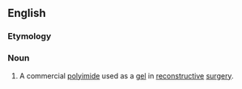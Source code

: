 ==English==

===Etymology===
{{prefix|en|poly|alkylimide}}

===Noun===
{{en-noun}}

# A commercial [[polyimide]] used as a [[gel]] in [[reconstructive]] [[surgery]].